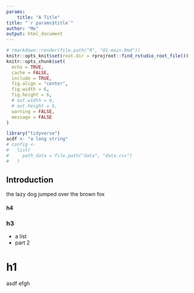```yaml
---
params: 
    title: "A Title"
title: "`r params$title`"
author: "Me"
output: html_document
---
```


```r
# rmarkdown::render(file.path("R", "01-main.Rmd"))
knitr::opts_knit$set(root.dir = rprojroot::find_rstudio_root_file())
knitr::opts_chunk$set(
  echo = TRUE,
  cache = FALSE,
  include = TRUE,
  fig.align = "center",
  fig.width = 6,
  fig.height = 6,
  # out.width = 6,
  # out.height = 6,
  warning = FALSE,
  message = FALSE
)
```

```r
library("tidyverse")
acdf <- "a long string"
# config <-
#   list(
#     path_data = file.path("data", "data.csv")
#   )
```

## Introduction

the lazy dog jumped over the brown fox

#### h4

### h3

+ a list
+ part 2

# h1

asdf
efgh
